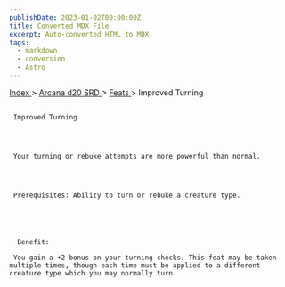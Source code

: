```yaml
---
publishDate: 2023-01-02T00:00:00Z
title: Converted MDX File
excerpt: Auto-converted HTML to MDX.
tags:
  - markdown
  - conversion
  - Astro
---
```


[
Index
](-index) >
[
Arcana d20 SRD
](arcana-d20-srd-index) >
[
Feats
](arcana-d20-srd-feats-index) > Improved Turning

##

     Improved Turning




     Your turning or rebuke attempts are more powerful than normal.




     Prerequisites: Ability to turn or rebuke a creature type.





      Benefit:

     You gain a +2 bonus on your turning checks. This feat may be taken multiple times, though each time must be applied to a different creature type which you may normally turn.
